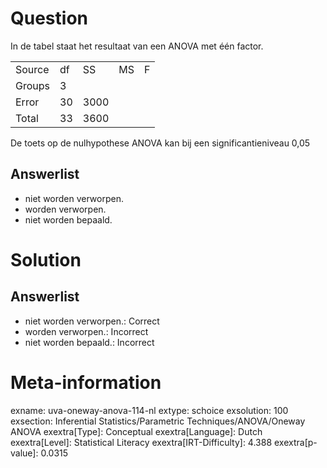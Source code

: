 Question
========

In de tabel staat het resultaat van een ANOVA met één factor.

  -------- ---- ------ ---- ---
  Source   df   SS     MS   F
  Groups   3                
  Error    30   3000        
  Total    33   3600        
  -------- ---- ------ ---- ---

De toets op de nulhypothese ANOVA kan bij een significantieniveau 0,05

Answerlist
----------

* niet worden verworpen.
* worden verworpen.
* niet worden bepaald.

Solution
========

Answerlist
----------

* niet worden verworpen.: Correct
* worden verworpen.: Incorrect
* niet worden bepaald.: Incorrect

Meta-information
================
exname: uva-oneway-anova-114-nl
extype: schoice
exsolution: 100
exsection: Inferential Statistics/Parametric Techniques/ANOVA/Oneway ANOVA
exextra[Type]: Conceptual
exextra[Language]: Dutch
exextra[Level]: Statistical Literacy
exextra[IRT-Difficulty]: 4.388
exextra[p-value]: 0.0315
